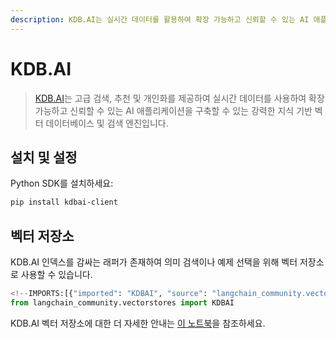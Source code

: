 ```yaml
---
description: KDB.AI는 실시간 데이터를 활용하여 확장 가능하고 신뢰할 수 있는 AI 애플리케이션을 구축할 수 있는 지식 기반 벡터 데이터베이스입니다.
---
```


# KDB.AI

> [KDB.AI](https://kdb.ai)는 고급 검색, 추천 및 개인화를 제공하여 실시간 데이터를 사용하여 확장 가능하고 신뢰할 수 있는 AI 애플리케이션을 구축할 수 있는 강력한 지식 기반 벡터 데이터베이스 및 검색 엔진입니다.

## 설치 및 설정

Python SDK를 설치하세요:

```bash
pip install kdbai-client
```


## 벡터 저장소

KDB.AI 인덱스를 감싸는 래퍼가 존재하여 의미 검색이나 예제 선택을 위해 벡터 저장소로 사용할 수 있습니다.

```python
<!--IMPORTS:[{"imported": "KDBAI", "source": "langchain_community.vectorstores", "docs": "https://api.python.langchain.com/en/latest/vectorstores/langchain_community.vectorstores.kdbai.KDBAI.html", "title": "KDB.AI"}]-->
from langchain_community.vectorstores import KDBAI
```


KDB.AI 벡터 저장소에 대한 더 자세한 안내는 [이 노트북](/docs/integrations/vectorstores/kdbai)을 참조하세요.
